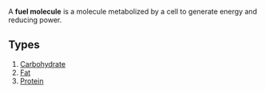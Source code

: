 A '''fuel molecule''' is a molecule metabolized by a cell to generate energy and reducing power.

==Types==
#[[Carbohydrate]]
#[[Fat]]
#[[Protein]]